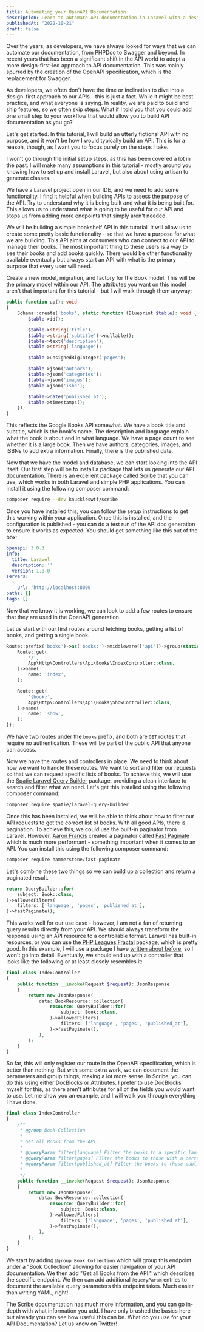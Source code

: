 ```yaml
---
title: Automating your OpenAPI Documentation
description: Learn to automate API documentation in Laravel with a design-first approach using OpenAPI, Scribe, and efficient pagination in this practical tutorial.
publishedAt: "2022-10-21"
draft: false
---
```


Over the years, as developers, we have always looked for ways that we can automate our documentation, from PHPDoc to Swagger and beyond. In recent years that has been a significant shift in the API world to adopt a more design-first-led approach to API documentation. This was mainly spurred by the creation of the OpenAPI specification, which is the replacement for Swagger.

As developers, we often don't have the time or inclination to dive into a design-first approach to our APIs - this is just a fact. While it might be best practice, and what everyone is saying. In reality, we are paid to build and ship features, so we often skip steps. What if I told you that you could add one small step to your workflow that would allow you to build API documentation as you go?

Let's get started. In this tutorial, I will build an utterly fictional API with no purpose, and it won't be how I would typically build an API. This is for a reason, though, as I want you to focus purely on the steps I take.

I won't go through the initial setup steps, as this has been covered a lot in the past. I will make many assumptions in this tutorial - mostly around you knowing how to set up and install Laravel, but also about using artisan to generate classes.

We have a Laravel project open in our IDE, and we need to add some functionality. I find it helpful when building APIs to assess the purpose of the API. Try to understand why it is being built and what it is being built for. This allows us to understand what is going to be useful for our API and stops us from adding more endpoints that simply aren't needed.

We will be building a simple bookshelf API in this tutorial. It will allow us to create some pretty basic functionality - so that we have a purpose for what we are building. This API aims at consumers who can connect to our API to manage their books. The most important thing to these users is a way to see their books and add books quickly. There would be other functionality available eventually but always start an API with what is the primary purpose that every user will need.

Create a new model, migration, and factory for the Book model. This will be the primary model within our API. The attributes you want on this model aren't that important for this tutorial - but I will walk through them anyway:

```php
public function up(): void
{
    Schema::create('books', static function (Blueprint $table): void {
        $table->id();

        $table->string('title');
        $table->string('subtitle')->nullable();
        $table->text('description');
        $table->string('language');

        $table->unsignedBigInteger('pages');

        $table->json('authors');
        $table->json('categories');
        $table->json('images');
        $table->json('isbn');

        $table->date('published_at');
        $table->timestamps();
    });
}
```

This reflects the Google Books API somewhat. We have a book title and subtitle, which is the book's name. The description and language explain what the book is about and in what language. We have a page count to see whether it is a large book. Then we have authors, categories, images, and ISBNs to add extra information. Finally, there is the published date.

Now that we have the model and database, we can start looking into the API itself. Our first step will be to install a package that lets us generate our API documentation. There is an excellent package called [Scribe](https://scribe.knuckles.wtf/) that you can use, which works in both Laravel and simple PHP applications. You can install it using the following composer command:

```bash
composer require --dev knuckleswtf/scribe
```

Once you have installed this, you can follow the setup instructions to get this working within your application. Once this is installed, and the configuration is published - you can do a test run of the API doc generation to ensure it works as expected. You should get something like this out of the box:

```yaml
openapi: 3.0.3
info:
  title: Laravel
  description: ''
  version: 1.0.0
servers:
  -
    url: 'http://localhost:8000'
paths: []
tags: []
```

Now that we know it is working, we can look to add a few routes to ensure that they are used in the OpenAPI generation.

Let us start with our first routes around fetching books, getting a list of books, and getting a single book.

```php
Route::prefix('books')->as('books:')->middleware(['api'])->group(static function (): void {
    Route::get(
        '/',
        App\Http\Controllers\Api\Books\IndexController::class,
    )->name(
        name: 'index',
    );

    Route::get(
        '{book}',
        App\Http\Controllers\Api\Books\ShowController::class,
    )->name(
        name: 'show',
    );
});
```

We have two routes under the `books` prefix, and both are `GET` routes that require no authentication. These will be part of the public API that anyone can access.

Now we have the routes and controllers in place. We need to think about how we want to handle these routes. We want to sort and filter our requests so that we can request specific lists of books. To achieve this, we will use the [Spatie Laravel Query Builder](https://github.com/spatie/laravel-query-builder) package, providing a clean interface to search and filter what we need. Let's get this installed using the following composer command:

```bash
composer require spatie/laravel-query-builder
```

Once this has been installed, we will be able to think about how to filter our API requests to get the correct list of books. With all good APIs, there is pagination. To achieve this, we could use the built-in paginator from Laravel. However, [Aaron Francis](https://aaronfrancis.com/2022/efficient-pagination-using-deferred-joins) created a paginator called [Fast Paginate](https://github.com/hammerstonedev/fast-paginate) which is much more performant - something important when it comes to an API. You can install this using the following composer command:

```bash
composer require hammerstone/fast-paginate
```

Let's combine these two things so we can build up a collection and return a paginated result.

```php
return QueryBuilder::for(
    subject: Book::class,
)->allowedFilters(
    filters: ['language', 'pages', 'published_at'],
)->fastPaginate();
```

This works well for our use case - however, I am not a fan of returning query results directly from your API. We should always transform the response using an API resource to a controllable format. Laravel has built-in resources, or you can use the[ PHP Leagues Fractal](https://fractal.thephpleague.com/) package, which is pretty good. In this example, I will use a package I have [written about before](https://laravel-news.com/json-api-resources-in-laravel), so I won't go into detail. Eventually, we should end up with a controller that looks like the following or at least closely resembles it:

```php
final class IndexController
{
    public function __invoke(Request $request): JsonResponse
    {
        return new JsonResponse(
            data: BookResource::collection(
                resource: QueryBuilder::for(
                    subject: Book::class,
                )->allowedFilters(
                    filters: ['language', 'pages', 'published_at'],
                )->fastPaginate(),
            ),
        );
    }
}
```

So far, this will only register our route in the OpenAPI specification, which is better than nothing. But with some extra work, we can document the parameters and group things, making a lot more sense. In Scribe, you can do this using either DocBlocks or Attributes. I prefer to use DocBlocks myself for this, as there aren't attributes for all of the fields you would want to use. Let me show you an example, and I will walk you through everything I have done.

```php
final class IndexController
{
    /**
     * @group Book Collection
     *
     * Get all Books from the API.
     *
     * @queryParam filter[language] Filter the books to a specific language. filter[language]=en
     * @queryParam filter[pages] Filter the books to those with a certain amount of pages. filter[pages]=1000
     * @queryParam filter[published_at] Filter the books to those published on a certain date. filter[published_at]=12-12-1992
     *
     */
    public function __invoke(Request $request): JsonResponse
    {
        return new JsonResponse(
            data: BookResource::collection(
                resource: QueryBuilder::for(
                    subject: Book::class,
                )->allowedFilters(
                    filters: ['language', 'pages', 'published_at'],
                )->fastPaginate(),
            ),
        );
    }
}
```

We start by adding `@group Book Collection` which will group this endpoint under a "Book Collection"  allowing for easier navigation of your API documentation. We then add "Get all Books from the API." which describes the specific endpoint. We then can add additional `@queryParam` entries to document the available query parameters this endpoint takes. Much easier than writing YAML, right!

The Scribe documentation has much more information, and you can go in-depth with what information you add. I have only brushed the basics here - but already you can see how useful this can be. What do you use for your API Documentation? Let us know on Twitter!
